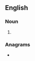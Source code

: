 ==English==

===Noun===
{{head|en|noun form}}

# {{plural of|agistor|lang=en}}

===Anagrams===
* {{anagrams|en|a=agiorsst|Rastogis|agorists|agrostis|orgiasts}}